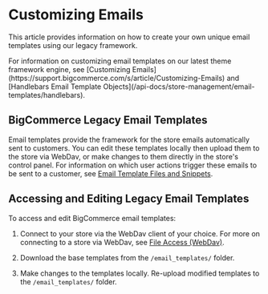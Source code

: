 # Customizing Emails


This article provides information on how to create your own unique email templates using our legacy framework. 

<Callout type="info">
 For information on customizing email templates on our latest theme framework engine, see [Customizing Emails](https://support.bigcommerce.com/s/article/Customizing-Emails) and [Handlebars Email Template Objects](/api-docs/store-management/email-templates/handlebars).
 </Callout> 
  
## BigCommerce Legacy Email Templates
Email templates provide the framework for the store emails automatically sent to customers. You can edit these templates locally then upload them to the store via WebDav, or make changes to them directly in the store's control panel. For information on which user actions trigger these emails to be sent to a customer, see [Email Template Files and Snippets](https://support.bigcommerce.com/s/article/Customizing-Emails#template-files).

## Accessing and Editing Legacy Email Templates
To access and edit BigCommerce email templates: 

1. Connect to your store via the WebDav client of your choice. For more on connecting to a store via WebDav, see [File Access (WebDav)](https://support.bigcommerce.com/s/article/File-Access-WebDAV). 

2. Download the base templates from the `/email_templates/` folder.
3. Make changes to the templates locally. Re-upload modified templates to the `/email_templates/` folder.

